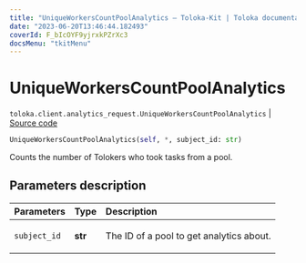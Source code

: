 ```yaml
---
title: "UniqueWorkersCountPoolAnalytics — Toloka-Kit | Toloka documentation"
date: "2023-06-20T13:46:44.182493"
coverId: F_bIcOYF9yjrxkPZrXc3
docsMenu: "tkitMenu"
---
```


# UniqueWorkersCountPoolAnalytics

`toloka.client.analytics_request.UniqueWorkersCountPoolAnalytics` | [Source code](https://github.com/Toloka/toloka-kit/blob/v1.2.0/src/client/analytics_request.py#L132)

```python
UniqueWorkersCountPoolAnalytics(self, *, subject_id: str)
```

Counts the number of Tolokers who took tasks from a pool.

## Parameters description

| Parameters | Type | Description |
| :----------| :----| :-----------|
`subject_id`|**str**|<p>The ID of a pool to get analytics about.</p>